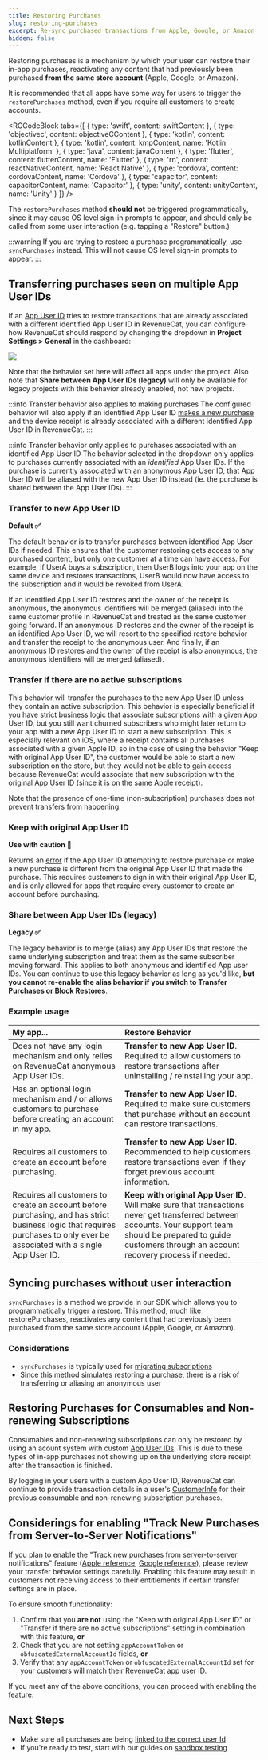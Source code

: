 ```yaml
---
title: Restoring Purchases
slug: restoring-purchases
excerpt: Re-sync purchased transactions from Apple, Google, or Amazon
hidden: false
---
```


Restoring purchases is a mechanism by which your user can restore their in-app purchases, reactivating any content that had previously been purchased **from the same store account** (Apple, Google, or Amazon).

It is recommended that all apps have some way for users to trigger the `restorePurchases` method, even if you require all customers to create accounts.


<RCCodeBlock tabs={[
    { type: 'swift', content: swiftContent },
    { type: 'objectivec', content: objectiveCContent },
    { type: 'kotlin', content: kotlinContent },
    { type: 'kotlin', content: kmpContent, name: 'Kotlin Multiplatform' },
    { type: 'java', content: javaContent },
    { type: 'flutter', content: flutterContent, name: 'Flutter' },
    { type: 'rn', content: reactNativeContent, name: 'React Native' },
    { type: 'cordova', content: cordovaContent, name: 'Cordova' },
    { type: 'capacitor', content: capacitorContent, name: 'Capacitor' },
    { type: 'unity', content: unityContent, name: 'Unity' }
]} />

The `restorePurchases` method **should not** be triggered programmatically, since it may cause OS level sign-in prompts to appear, and should only be called from some user interaction (e.g. tapping a "Restore" button.)

:::warning
If you are trying to restore a purchase programmatically, use `syncPurchases` instead. This will not cause OS level sign-in prompts to appear.
:::

## Transferring purchases seen on multiple App User IDs

If an [App User ID](/customers/user-ids) tries to restore transactions that are already associated with a different identified App User ID in RevenueCat, you can configure how RevenueCat should respond by changing the dropdown in **Project Settings > General** in the dashboard:

![](/images/0fd6ec3-image_5078ab1b5e172296341eca8a385c8e15.png)

Note that the behavior set here will affect all apps under the project. Also note that **Share between App User IDs (legacy)** will only be available for legacy projects with this behavior already enabled, not new projects.

:::info Transfer behavior also applies to making purchases
The configured behavior will also apply if an identified App User ID [makes a new purchase](/getting-started/making-purchases) and the device receipt is already associated with a different identified App User ID in RevenueCat.
:::

:::info Transfer behavior only applies to purchases associated with an identified App User ID
The behavior selected in the dropdown only applies to purchases currently associated with an _identified_ App User IDs. If the purchase is currently associated with an anonymous App User ID, that App User ID will be aliased with the new App User ID instead (ie. the purchase is shared between the App User IDs).
:::

### Transfer to new App User ID

**Default ✅**

The default behavior is to transfer purchases between identified App User IDs if needed. This ensures that the customer restoring gets access to any purchased content, but only one customer at a time can have access. For example, if UserA buys a subscription, then UserB logs into your app on the same device and restores transactions, UserB would now have access to the subscription and it would be revoked from UserA.

If an identified App User ID restores and the owner of the receipt is anonymous, the anonymous identifiers will be merged (aliased) into the same customer profile in RevenueCat and treated as the same customer going forward. If an anonymous ID restores and the owner of the receipt is an identified App User ID, we will resort to the specified restore behavior and transfer the receipt to the anonymous user. And finally, if an anonymous ID restores and the owner of the receipt is also anonymous, the anonymous identifiers will be merged (aliased).

### Transfer if there are no active subscriptions

This behavior will transfer the purchases to the new App User ID unless they contain an active subscription. This behavior is especially beneficial if you have strict business logic that associate subscriptions with a given App User ID, but you still want churned subscribers who might later return to your app with a new App User ID to start a new subscription. This is especially relevant on iOS, where a receipt contains all purchases associated with a given Apple ID, so in the case of using the behavior "Keep with original App User ID", the customer would be able to start a new subscription on the store, but they would not be able to gain access because RevenueCat would associate that new subscription with the original App User ID (since it is on the same Apple receipt).

Note that the presence of one-time (non-subscription) purchases does not prevent transfers from happening.

### Keep with original App User ID

**Use with caution 🚧**

Returns an [error](/test-and-launch/errors#-receipt_already_in_use) if the App User ID attempting to restore purchase or make a new purchase is different from the original App User ID that made the purchase. This requires customers to sign in with their original App User ID, and is only allowed for apps that require every customer to create an account before purchasing.

### Share between App User IDs (legacy)

**Legacy ✅**

The legacy behavior is to merge (alias) any App User IDs that restore the same underlying subscription and treat them as the same subscriber moving forward. This applies to both anonymous and identified App user IDs. You can continue to use this legacy behavior as long as you'd like, **but you cannot re-enable the alias behavior if you switch to Transfer Purchases or Block Restores**.

### Example usage

| My app...                                                                                                                                                                  | Restore Behavior                                                                                                                                                                                                    |
| :------------------------------------------------------------------------------------------------------------------------------------------------------------------------- | :------------------------------------------------------------------------------------------------------------------------------------------------------------------------------------------------------------------ |
| Does not have any login mechanism and only relies on RevenueCat anonymous App User IDs.                                                                                    | **Transfer to new App User ID**. Required to allow customers to restore transactions after uninstalling / reinstalling your app.                                                                                    |
| Has an optional login mechanism and / or allows customers to purchase before creating an account in my app.                                                                | **Transfer to new App User ID**. Required to make sure customers that purchase without an account can restore transactions.                                                                                         |
| Requires all customers to create an account before purchasing.                                                                                                             | **Transfer to new App User ID**. Recommended to help customers restore transactions even if they forget previous account information.                                                                               |
| Requires all customers to create an account before purchasing, and has strict business logic that requires purchases to only ever be associated with a single App User ID. | **Keep with original App User ID**. Will make sure that transactions never get transferred between accounts. Your support team should be prepared to guide customers through an account recovery process if needed. |

## Syncing purchases without user interaction

`syncPurchases` is a method we provide in our SDK which allows you to programmatically trigger a restore. This method, much like restorePurchases, reactivates any content that had previously been purchased from the same store account (Apple, Google, or Amazon).

### Considerations

- `syncPurchases` is typically used for [migrating subscriptions](/migrating-to-revenuecat/migrating-existing-subscriptions)
- Since this method simulates restoring a purchase, there is a risk of transferring or aliasing an anonymous user

## Restoring Purchases for Consumables and Non-renewing Subscriptions

Consumables and non-renewing subscriptions can only be restored by using an acount system with custom [App User IDs](/customers/user-ids). This is due to these types of in-app purchases not showing up on the underlying store receipt after the transaction is finished.

By logging in your users with a custom App User ID, RevenueCat can continue to provide transaction details in a user's [CustomerInfo](/customers/customer-info) for their previous consumable and non-renewing subscription purchases.

## Considerings for enabling "Track New Purchases from Server-to-Server Notifications"

If you plan to enable the "Track new purchases from server-to-server notifications" feature ([Apple reference](/platform-resources/server-notifications/apple-server-notifications#tracking-new-purchases-using-apple-app-store-server-notifications), [Google reference](/platform-resources/server-notifications/google-server-notifications#tracking-new-purchases-using-google-cloud-pubsub)), please review your transfer behavior settings carefully. Enabling this feature may result in customers not receiving access to their entitlements if certain transfer settings are in place.
  
To ensure smooth functionality:
1. Confirm that you **are not** using the "Keep with original App User ID" or "Transfer if there are no active subscriptions" setting in combination with this feature, **or**
2. Check that you are not setting `appAccountToken` or `obfuscatedExternalAccountId` fields, **or**
2. Verify that any `appAccountToken` or `obfuscatedExternalAccountId` set for your customers will match their RevenueCat app user ID.

If you meet any of the above conditions, you can proceed with enabling the feature.

## Next Steps

- Make sure all purchases are being [linked to the correct user Id ](/customers/user-ids)
- If you're ready to test, start with our guides on [sandbox testing ](/test-and-launch/debugging)
